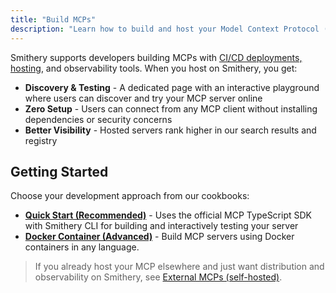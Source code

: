 ```yaml
---
title: "Build MCPs"
description: "Learn how to build and host your Model Context Protocol (MCP) server on Smithery."
---
```


Smithery supports developers building MCPs with [CI/CD deployments, hosting](/build/deployments), and observability tools. When you host on Smithery, you get:

- **Discovery & Testing** - A dedicated page with an interactive playground where users can discover and try your MCP server online
- **Zero Setup** - Users can connect from any MCP client without installing dependencies or security concerns
- **Better Visibility** - Hosted servers rank higher in our search results and registry

## Getting Started

Choose your development approach from our cookbooks:

- <Icon icon="rocket" size={16} /> **[Quick Start (Recommended)](/getting_started/quickstart_build)** - Uses the official MCP TypeScript SDK with Smithery CLI for building and interactively testing your server
- <Icon icon="container" size={16} /> **[Docker Container (Advanced)](/cookbooks/python_custom_container)** - Build MCP servers using Docker containers in any language.

> If you already host your MCP elsewhere and just want distribution and observability on Smithery, see [External MCPs (self-hosted)](/build/external).


